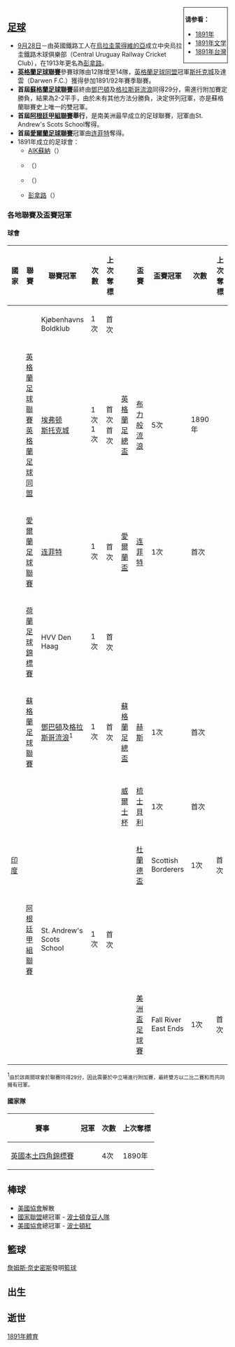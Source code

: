 {{noteTA
|1=zh-hans:埃弗顿; zh-hant:愛華頓;
|2=zh-hans:斯托克城; zh-hant:史篤城;
|3=zh-hans:布莱克本流浪者; zh-hant:布力般流浪;
}}
{{YearTopicTOC|1891|体育}}
<div style="float:right; border:1px; border-style:solid; padding:2px"> 
'''请参看：'''
* [[1891年|1891年]]
* [[1891年文学|1891年文学]]
* [[1891年台灣|1891年台灣]]
</div>

== [[足球|足球]] ==
* [[9月28日|9月28日]]－由英國鐵路工人在[[烏拉圭|烏拉圭]][[蒙得維的亞|蒙得維的亞]]成立中央烏拉圭鐵路木球俱樂部（Central Uruguay Railway Cricket Club），在1913年更名為[[佩那罗尔足球俱乐部|彭拿路]]。
* '''[[英格蘭足球聯賽|英格蘭足球聯賽]]'''參賽球隊由12隊增至14隊，[[英格蘭足球同盟|英格蘭足球同盟]]冠軍[[斯托克城足球俱乐部|斯托克城]]及達雲（Darwen F.C.）獲得參加1891/92年賽季聯賽。
* '''首屆[[蘇格蘭足球聯賽|蘇格蘭足球聯賽]]'''最終由[[鄧巴頓足球會|鄧巴頓]]及[[格拉斯哥流浪|格拉斯哥流浪]]同得29分，需進行附加賽定勝負，結果為2-2平手，由於未有其他方法分勝負，決定併列冠軍，亦是蘇格蘭聯賽史上唯一的雙冠軍。
* '''首屆[[阿根廷足球甲级联赛|阿根廷甲組聯賽]]舉行'''，是南美洲最早成立的足球聯賽，冠軍由St. Andrew's Scots School奪得。
* '''首屆[[IFA超級足球聯賽|愛爾蘭足球聯賽]]'''冠軍由[[连菲特足球俱乐部|连菲特]]奪得。
* 1891年成立的足球會：
** [[AIK蘇納足球會|AIK蘇納]]（{{SWE}}）
** {{link-en|貝爾法斯特些路迪|Belfast Celtic }}（{{flag|IRE|1783}}）
** {{link-en|哈彭登城|Harpenden Town F.C.}}（{{ENG}}）
** [[佩那罗尔足球俱乐部|彭拿路]]（{{URU}}）

=== 各地聯賽及盃賽冠軍 ===
====球會====
{| class="wikitable"
|-
!國家
!聯賽
!聯賽冠軍
!次數
!上次奪標
|width=1% rowspan=7 |
!盃賽
!盃賽冠軍
!次數
!上次奪標
|-
|{{DEN}}
|{{link-en|丹麥足球錦標賽|1890–91 Football Tournament}}
|Kjøbenhavns Boldklub
|1次
|首次
|
|
|
|
|- 
|{{ENG}}
|[[英格蘭足球聯賽|英格蘭足球聯賽]]<BR>[[英格蘭足球同盟|英格蘭足球同盟]]
|[[埃弗顿足球俱乐部|埃弗顿]]<BR>[[斯托克城足球俱乐部|斯托克城]]
|1次<BR>1次
|首次<BR>首次
|[[英格蘭足總盃|英格蘭足總盃]]
|[[布莱克本足球俱乐部|布力般流浪]]
|5次
|1890年
|- 
|{{flag|IRE|1783}}
|[[IFA超級足球聯賽|愛爾蘭足球聯賽]]
|[[连菲特足球俱乐部|连菲特]]
|1次
|首次
|[[愛爾蘭盃|愛爾蘭盃]]
|[[连菲特足球俱乐部|连菲特]]
|1次
|首次
|- 
|{{NED}}
|[[荷甲|荷蘭足球錦標賽]]
|HVV Den Haag
|1次
|首次
|
|
|
|
|- 
|{{SCO}}
|[[蘇格蘭足球聯賽|蘇格蘭足球聯賽]]
|[[鄧巴頓足球會|鄧巴頓]]及[[格拉斯哥流浪|格拉斯哥流浪]]<sup>1</sup>
|1次
|首次
|[[蘇格蘭足總盃|蘇格蘭足總盃]]
|[[哈茨足球俱乐部|赫斯]]
|1次
|首次
|-
|{{WAL}}
|
|
|
|
|[[威爾士杯|威爾士杯]]
|[[谢斯伯利足球俱乐部|梳士貝利]]
|1次
|首次
|-
|{{flagicon|GBR}} [[印度|印度]]
|
|
|
|
|
|[[杜蘭德盃|杜蘭德盃]]
|Scottish Borderers	
|1次
|首次
|-
|{{ARG}}
|[[阿根廷足球甲级联赛|阿根廷甲組聯賽]]
|St. Andrew's Scots School
|1次
|首次
|
|
|
|
|-
|{{USA}}
|
|
|
|
|
|[[美洲盃足球賽|美洲盃足球賽]]
|Fall River East Ends
|1次
|首次
|}
<sup>1</sup><small>由於該兩間球會於聯賽同得29分，因此需要於中立場進行附加賽，最終雙方以二比二賽和而共同擁有冠軍。</small>

====國家隊====
{| class="wikitable"
|-
!賽事
!冠軍
!次數
!上次奪標
|-
|[[英國本土四角錦標賽|英國本土四角錦標賽]]
|{{fb-rt|ENG}}
|4次
|1890年
|}

== 棒球 ==
*[[美國協會_(19世紀)|美國協會]]解散
*[[國家聯盟|國家聯盟]]總冠軍 - [[亞特蘭大勇士|波士頓食豆人隊]]
*[[美國協會_(19世紀)|美國協會]]總冠軍 - [[波士頓紅|波士頓紅]]

== 籃球 ==
[[詹姆斯·奈史密斯|詹姆斯·奈史密斯]]發明[[籃球|籃球]]

== 出生 ==

== 逝世 ==

[[Category:1891年體育|]]
